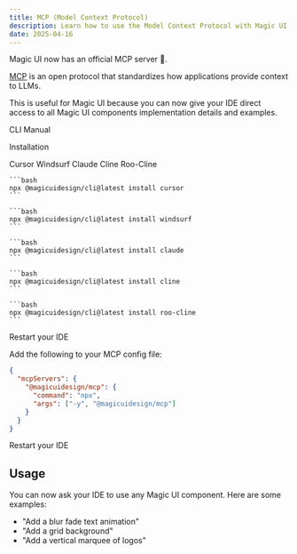 ```yaml
---
title: MCP (Model Context Protocol)
description: Learn how to use the Model Context Protocol with Magic UI.
date: 2025-04-16
---
```


Magic UI now has an official MCP server 🎉.

[MCP](https://modelcontextprotocol.com/) is an open protocol that standardizes how applications provide context to LLMs.

This is useful for Magic UI because you can now give your IDE direct access to all Magic UI components implementation details and examples.

<Tabs defaultValue="cli">

<TabsList>
  <TabsTrigger value="cli">CLI</TabsTrigger>
  <TabsTrigger value="manual">Manual</TabsTrigger>
</TabsList>

<TabsContent value="cli">

<Steps>

<Step>Installation</Step>

<Tabs defaultValue="cursor">
  <TabsList>
    <TabsTrigger value="cursor">Cursor</TabsTrigger>
    <TabsTrigger value="windsurf">Windsurf</TabsTrigger>
    <TabsTrigger value="claude">Claude</TabsTrigger>
    <TabsTrigger value="cline">Cline</TabsTrigger>
    <TabsTrigger value="roo-cline">Roo-Cline</TabsTrigger>
  </TabsList>
  <TabsContent value="cursor">

    ```bash
    npx @magicuidesign/cli@latest install cursor
    ```

  </TabsContent>
  <TabsContent value="windsurf">
  
    ```bash
    npx @magicuidesign/cli@latest install windsurf
    ```

  </TabsContent>
  <TabsContent value="claude">

    ```bash
    npx @magicuidesign/cli@latest install claude
    ```

  </TabsContent>
  <TabsContent value="cline">

    ```bash
    npx @magicuidesign/cli@latest install cline
    ```

  </TabsContent>
  <TabsContent value="roo-cline">
  
    ```bash
    npx @magicuidesign/cli@latest install roo-cline
    ```

  </TabsContent>
</Tabs>

<Step>Restart your IDE</Step>

</Steps>

</TabsContent>
<TabsContent value="manual">

<Steps>

<Step>Add the following to your MCP config file:</Step>

```json
{
  "mcpServers": {
    "@magicuidesign/mcp": {
      "command": "npx",
      "args": ["-y", "@magicuidesign/mcp"]
    }
  }
}
```

<Step>Restart your IDE</Step>

</Steps>

</TabsContent>

</Tabs>

## Usage

You can now ask your IDE to use any Magic UI component. Here are some examples:

- "Add a blur fade text animation"
- "Add a grid background"
- "Add a vertical marquee of logos"
